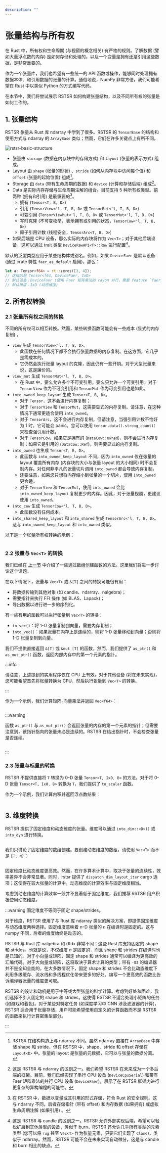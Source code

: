 ```yaml
---
description: ""
---
```


# 张量结构与所有权

在 Rust 中，所有权和生命周期 (与视窗的概念相关) 有严格的规则。了解数据 (譬如大量浮点数的内存) 是如何存储和处理的，以及一个变量是拥有还是引用这些数据，是非常重要的。

作为一个张量库，我们也希望有一些统一的 API 函数或操作，能够同时处理拥有数据本体、和引用数据的张量的计算。通俗地说，NumPy 非常方便，我们可能希望在 Rust 中以类似 Python 的方式编写代码。

在本节中，我们将尝试展示 RSTSR 如何构建张量结构，以及不同所有权的张量是如何工作的。

## 1. 张量结构

RSTSR 张量从 Rust 库 ndarray 中学到了很多。RSTSR 的 `TensorBase` 的结构和使用方式与 ndarray 的 `ArrayBase` 类似；然而，它们在许多关键点上有所不同。

![rstsr-basic-structure](../assets/rstsr-basic-structure.png)

- 张量由 `storage` (数据在内存块中的存储方式) 和 `layout` (张量的表示方式) 组成。
- Layout 由 `shape` (张量的形状) 、`stride` (如何从内存块中访问每个值) 和 `offset` (张量的起始位置) 组成[^1]。
- Storage 由 `data` (带有生命周期的数据) 和 `device` (计算和存储后端) 组成[^2]。
- Data 是实际内存存储与生命周期注解的组合。目前支持 5 种所有权类型。前两种 (拥有和引用) 是最重要的[^3]。
    - 拥有 (`Tensor<T, B, D>`)
    - 引用 (`TensorView<'l, T, B, D>` 或 `TensorRef<'l, T, B, D>`)
    - 可变引用 (`TensorViewMut<'l, T, B, D>` 或 `TensorMut<'l, T, B, D>`)
    - 写时克隆 (不可变枚举，表示拥有或引用的状态，`TensorCow<'l, T, B, D>`) 
    - 原子引用计数 (线程安全，`TensorArc<T, B, D>`) 
- 如果后端是 CPU 设备，那么实际的内存块将作为 `Vec<T>`；对于其他后端设备，这可以通过 trait 类型 `DeviceRawAPI<T>::Raw` 进行配置[^4]。

默认的泛型类型应用于某些结构体或别名。例如，如果 `DeviceFaer` 是默认设备 (通过 crate 特性 `faer_as_default` 启用)，那么：
```rust
let a: Tensor<f64> = rt::zeros([3, 4]);
// 这指的是 Tensor<f64, DeviceFaer, IxD>
// 默认设备：DeviceFaer (使用 Faer 矩阵乘法的 rayon 并行，需要 feature `faer_as_default`)
// 默认维度：IxD (动态维度)
```

[^1]: RSTSR 在结构构造上与 ndarray 不同。虽然 ndarray 直接在 `ArrayBase` 中存储 shape 和 stride，但在 RSTSR 中，shape、stride 和 offset 存储在 `Layout<D>` 中。张量的 layout 是张量的元数据，它可以与张量的数据分离。

[^2]: 这是 RSTSR 与 ndarray 的区别之一。我们希望 RSTSR 在未来成为一个多后端的框架。目前，我们已经实现了串行 CPU 设备 (`DeviceCpuSerial`) 和带有 Faer 矩阵乘法的并行 CPU 设备 (`DeviceFaer`)，展示了在 RSTSR 框架内进行更复杂的异构编程的可能性。

[^3]: 在 RSTSR 中，数据以变量或其引用的形式存储，符合 Rust 的安全规则。这与 ndarray 不同，后者存储指针 (带有 offset) 和内存数据 (如果拥有) 或虚拟生命周期注解 (如果引用) 。

[^4]: 这是 RSTSR 与 candle 的区别之一。RSTSR 允许外部实现后端，希望可以轻松扩展到其他类型的设备，类似于 burn。RSTSR 还允许几乎所有类型的元素类型 (您可以将 `rug` 甚至 `Vec<T>` 作为张量元素，只要它们实现了 `Clone`)，类似于 ndarray。然而，RSTSR 可能不会在未来实现自动微分，这是与 candle 和 burn 相比的缺点。

## 2. 所有权转换

### 2.1 张量所有权之间的转换

不同的所有权可以相互转换。然而，某些转换函数可能会有一些成本 (显式的内存复制) 。

- `view` 生成 `TensorView<'l, T, B, D>`。
    - 此函数在任何情况下都不会执行张量数据的内存复制。在这方面，它几乎是零成本的。
    - 它仍然会执行张量 layout 的克隆，因此仍有一些开销。对于大型张量来说，这是廉价的。
- `view_mut` 生成 `TensorMut<'l, T, B, D>`。
    - 在 Rust 中，要么允许多个不可变引用，要么只允许一个可变引用。对于 `TensorView` 作为不可变引用和 `TensorMut` 作为可变引用也是如此。
- `into_owned_keep_layout` 生成 `Tensor<T, B, D>`。
    - 对于 `Tensor`，这不会进行内存复制；
    - 对于 `TensorView` 和 `TensorMut`，这需要显式的内存复制。请注意，在这种情况下通常更适合使用 `into_owned`。
    - 对于 `TensorArc`，这不会进行内存复制，但请注意，当强引用计数不恰好为 1 时，它可能会 panic。您可以使用 `tensor.data().strong_count()` 来检查强引用计数。
    - 对于 `TensorCow`，如果它是拥有的 (`DataCow::Owned`)，则不会进行内存复制；如果它是引用的 (`DataCow::Ref`)，则需要显式的内存复制。
- `into_owned` 也生成 `Tensor<T, B, D>`。
    - 此函数与 `into_owned_keep_layout` 不同，因为 `into_owned` 仅在张量的 layout 覆盖所有内存 (内存块的大小与张量 layout 的大小相同) 时不会复制内存。对任何非平凡的张量切片调用 `into_owned` 都会导致内存复制。
    - 还要注意，如果您只想将内存缩小到张量的一个切片，使用 `into_owned` 更合适。
    - 对于 `TensorView` 和 `TensorMut`，使用 `into_owned` 会比 `into_owned_keep_layout` 复制更少的内存。因此，对于张量视窗，更建议使用 `into_owned`。
- `into_cow` 生成 `TensorCow<'l, T, B, D>`。
    - 此函数没有任何成本。
- `into_shared_keep_layout` 和 `into_shared` 生成 `TensorArc<'l, T, B, D>`。这与 `into_owned_keep_layout` 和 `into_owned` 类似。

以下是一个张量所有权转换的示例：

```rust file=../../listings/features-default/tests/structure_and_ownership.rs anchor=tensor_ownership
```

### 2.2 张量与 `Vec<T>` 的转换

我们已经在 [上一节](tensor_creation#2-converting-rust-slices-to-rstsr-tensorview) 中介绍了一些通过数组创建函数的方法。这里我们将进一步讨论这个话题。

在以下情况下，张量与 `Vec<T>` 或 `&[T]` 之间的转换可能很有用：
- 将数据传输到其他对象 (如 candle、ndarray、nalgebra)；
- 需要指针来执行 FFI 操作 (如 BLAS、Lapack)；
- 导出数据以进行进一步的序列化。

有一些有用的函数可以执行张量到 `Vec<T>` 的转换：
- `to_vec()`：将 1-D 张量复制到向量，需要内存复制；
- `into_vec()`：如果张量在内存上是连续的，则将 1-D 张量移动到向量；否则将 1-D 张量复制到向量。

我们不提供直接返回 `&[T]` 或 `&mut [T]` 的函数。然而，我们提供了 `as_ptr()` 和 `as_mut_ptr()` 函数，返回内部内存中的第一个元素的指针。

:::info 

请注意，上述提到的实用程序仅在 CPU 上有效。对于其他设备 (将在未来实现)，您可能希望首先将张量转换为 CPU，然后执行张量到 `Vec<T>` 的转换。

:::

作为一个示例，我们计算矩阵-向量乘法并返回 `Vec<f64>`：

```rust file=../../listings/features-default/tests/structure_and_ownership.rs anchor=to_vec
```

:::warning

函数 `as_ptr()` 与 `as_mut_ptr()` 会返回张量的内存的第一个元素的指针；但需要注意到，该指针指向的张量未必是连续的。RSTSR 在给出指针时，不会检查张量是否连续。

```rust file=../../listings/features-default/tests/structure_and_ownership.rs anchor=as_ptr_additional
```

:::

### 2.3 张量与标量的转换

RSTSR 不提供直接将 `T` 转换为 0-D 张量 `Tensor<T, Ix0, B>` 的方法。对于将 0-D 张量 `Tensor<T, Ix0, B>` 转换为 `T`，我们提供了 `to_scalar` 函数。

作为一个示例，我们计算内积并返回浮点数结果：

```rust file=../../listings/features-default/tests/structure_and_ownership.rs anchor=to_scalar
```

## 3. 维度转换

RSTSR 提供了固定维度和动态维度的张量。维度可以通过 `into_dim::<D>()` 或 `into_dyn` 进行转换。

```rust file=../../listings/features-default/tests/structure_and_ownership.rs anchor=dim_conversion
```

我们只讨论了固定维度的数组创建。要创建动态维度的数组，请使用 `Vec<T>` 而不是 `[T; N]`：

```rust file=../../listings/features-default/tests/structure_and_ownership.rs anchor=dyn_dim_construct
```

固定维度比动态维度更高效。然而，在许多算术计算中，取决于张量的连续性，效率差异不会非常显著。同时，rstsr 提供了 `dispatch_dim_layout_iter` cargo 选项；这使得在较大张量的计算中，动态维度的计算效率与固定维度相当。

考虑到动态维度的计算效率一般并不显著低于固定维度，我们推荐 RSTSR 用户积极使用动态维度。

:::warning 固定维度不等同于固定 shape/strides。

对于维度，RSTSR 使用了与 Rust 库 ndarray 类似的解决方案，即提供固定维度与动态维度两种选择。固定维度意味着 $n$-D 张量的 $n$ 在编译时是固定的。这与 numpy 不同，后者的维度始终是动态的。

RSTSR 与 Rust 库 nalgebra 和 dfdx 非常不同；这些 Rust 库支持固定的 shape 和 strides。也就是说，不仅维度 $n$ 是固定的，而且 shape 和 strides 在编译时也是已知的。对于小向量或矩阵，固定 shape 和 strides 通常可以编译为更高效的汇编代码。对于大向量或矩阵，这将取决于算术计算的类型；带有 `-O3` 的编译器并不是全知全能的，在大多数情况下，固定 shape 和 strides 不会比动态维度下利用多级缓存、流水线和多线程优化带来更多的好处。编写一个更高效的函数比告诉编译器张量的维度更可取。

RSTSR 的设计和动机是用于中等或大型张量的科学计算。考虑到好处和困难，我们选择不引入固定的 shape 和 strides。这使得 RSTSR 不适合处理小矩阵的任务 (如游戏和着色)。对于某些对特定任务 (如深度学习中 CNN 涉及滤波器的计算)，RSTSR 适合用于张量存储，用户可能希望使用自定义的计算函数而不是 RSTSR 的函数来执行计算密集型部分。

:::
